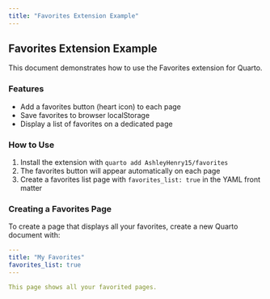 ```yaml
---
title: "Favorites Extension Example"
---
```


## Favorites Extension Example

This document demonstrates how to use the Favorites extension for Quarto.

### Features

- Add a favorites button (heart icon) to each page
- Save favorites to browser localStorage
- Display a list of favorites on a dedicated page

### How to Use

1. Install the extension with `quarto add AshleyHenry15/favorites`
2. The favorites button will appear automatically on each page
3. Create a favorites list page with `favorites_list: true` in the YAML front matter

### Creating a Favorites Page

To create a page that displays all your favorites, create a new Quarto document with:

```yaml
---
title: "My Favorites"
favorites_list: true
---

This page shows all your favorited pages.
```